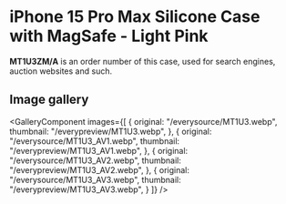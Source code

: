 
# iPhone 15 Pro Max Silicone Case with MagSafe - Light Pink

<Callout type='info' emoji='👉🏻'>**MT1U3ZM/A** is an order number of this case, used for search engines, auction websites and such.</Callout>

## Image gallery

<GalleryComponent
    images={[
      {
        original: "/everysource/MT1U3.webp",
        thumbnail: "/everypreview/MT1U3.webp",
      },
      {
        original: "/everysource/MT1U3_AV1.webp",
        thumbnail: "/everypreview/MT1U3_AV1.webp",
      },
      {
        original: "/everysource/MT1U3_AV2.webp",
        thumbnail: "/everypreview/MT1U3_AV2.webp",
      },
      {
        original: "/everysource/MT1U3_AV3.webp",
        thumbnail: "/everypreview/MT1U3_AV3.webp",
      }
    ]}
  />
